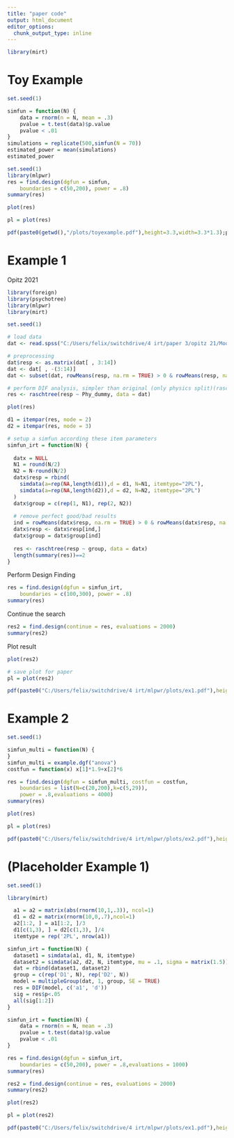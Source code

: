 ```yaml
---
title: "paper code"
output: html_document
editor_options: 
  chunk_output_type: inline
---
```



```r
library(mirt)
```


# Toy Example

```r
set.seed(1)
```


```r
simfun = function(N) {
    data = rnorm(n = N, mean = .3) 
    pvalue = t.test(data)$p.value
    pvalue < .01
}
simulations = replicate(500,simfun(N = 70))
estimated_power = mean(simulations)
estimated_power
```

```r
set.seed(1)
library(mlpwr)
res = find.design(dgfun = simfun,
    boundaries = c(50,200), power = .8)
summary(res)
```

```r
plot(res)
```

```r
pl = plot(res)

pdf(paste0(getwd(),"/plots/toyexample.pdf"),height=3.3,width=3.3*1.3);pl;dev.off()
```


# Example 1

Opitz 2021

```r
library(foreign)
library(psychotree)
library(mlpwr)
library(mirt)

set.seed(1)
```

```r
# load data
dat <- read.spss("C:/Users/felix/switchdrive/4 irt/paper 3/opitz 21/Modifications for R_160419_1.sav", use.value.labels = F, to.data.frame = T)

# preprocessing
dat$resp <- as.matrix(dat[ , 3:14])
dat <- dat[ , -(3:14)]
dat <- subset(dat, rowMeans(resp, na.rm = TRUE) > 0 & rowMeans(resp, na.rm = TRUE) < 1)

# perform DIF analysis, simpler than original (only physics split)(raschtrees)
res <- raschtree(resp ~ Phy_dummy, data = dat) 

plot(res)

d1 = itempar(res, node = 2)
d2 = itempar(res, node = 3)

# setup a simfun according these item parameters
simfun_irt = function(N) {
  
  datx = NULL
  N1 = round(N/2)
  N2 = N-round(N/2)
  datx$resp = rbind(
    simdata(a=rep(NA,length(d1)),d = d1, N=N1, itemtype="2PL"),
    simdata(a=rep(NA,length(d2)),d = d2, N=N2, itemtype="2PL")
  )
  datx$group = c(rep(1, N1), rep(2, N2))
  
  # remove perfect good/bad results
  ind = rowMeans(datx$resp, na.rm = TRUE) > 0 & rowMeans(datx$resp, na.rm = TRUE) < 1
  datx$resp <- datx$resp[ind,]
  datx$group = datx$group[ind]
  
  res <- raschtree(resp ~ group, data = datx) 
  length(summary(res))==2
}

```

Perform Design Finding

```r
res = find.design(dgfun = simfun_irt,
    boundaries = c(100,300), power = .8)
summary(res)
```

Continue the search

```r
res2 = find.design(continue = res, evaluations = 2000)
summary(res2)
```

Plot result
```r
plot(res2)
```


```r
# save plot for paper
pl = plot(res2)

pdf(paste0("C:/Users/felix/switchdrive/4 irt/mlpwr/plots/ex1.pdf"),height=3.3,width=3.3*1.3);pl;dev.off()

```


# Example 2

```r
set.seed(1)
```


```r
simfun_multi = function(N) {
}
simfun_multi = example.dgf("anova")
costfun = function(x) x[1]*1.9+x[2]*6
```

```r
res = find.design(dgfun = simfun_multi, costfun = costfun,
    boundaries = list(N=c(20,200),k=c(5,29)),
    power = .8,evaluations = 4000)
summary(res)
```

```r
plot(res)
```



```r

pl = plot(res)

pdf(paste0("C:/Users/felix/switchdrive/4 irt/mlpwr/plots/ex2.pdf"),height=4,width=4*1.3);pl;dev.off()

```




# (Placeholder Example 1)
```r
set.seed(1)
```

```r
library(mirt)
```

```r
  a1 = a2 = matrix(abs(rnorm(10,1,.3)), ncol=1)
  d1 = d2 = matrix(rnorm(10,0,.7),ncol=1)
  a2[1:2, ] = a1[1:2, ]/3
  d1[c(1,3), ] = d2[c(1,3), ]/4
  itemtype = rep('2PL', nrow(a1))

simfun_irt = function(N) {
  dataset1 = simdata(a1, d1, N, itemtype)
  dataset2 = simdata(a2, d2, N, itemtype, mu = .1, sigma = matrix(1.5))
  dat = rbind(dataset1, dataset2)
  group = c(rep('D1', N), rep('D2', N))
  model = multipleGroup(dat, 1, group, SE = TRUE)
  res = DIF(model, c('a1', 'd'))
  sig = res$p<.05
  all(sig[1:2])
}

simfun_irt = function(N) {
    data = rnorm(n = N, mean = .3) 
    pvalue = t.test(data)$p.value
    pvalue < .01
}

```


```r
res = find.design(dgfun = simfun_irt,
    boundaries = c(50,200), power = .8,evaluations = 1000)
summary(res)
```


```r
res2 = find.design(continue = res, evaluations = 2000)
summary(res2)
```


```r
plot(res2)
```


```r

pl = plot(res2)

pdf(paste0("C:/Users/felix/switchdrive/4 irt/mlpwr/plots/ex1.pdf"),height=3.3,width=3.3*1.3);pl;dev.off()

```




